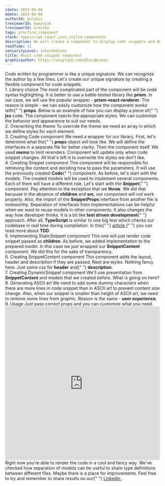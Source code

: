 ```yaml
---
cdate: 2023-04-04
mdate: 2023-04-04
authorId: polubis
treviewerId: kwozniak
lreviewerId: kreszko
tags: practice,component
stack: typescript,react,jest,styled-components
description: We will create a component to display code snippets and ASCII arts during loading to improve UX.
readTime: 11
seniorityLevel: intermediate
title: React code snippet component
graphicauthor: https://unsplash.com/@lucabravo/
---
```


<Prelude>
  <M>
    Code written by programmer is like a unique signature. We can recognize the
    author by a few lines. Let's create our unique signature by creating a
    flexible component for code snippets.
  </M>
</Prelude>

<Section>
  <XL>1. Library choice</XL>
  <M>
    The most complicated part of the component will be code syntax highlighting.
    It is better to use a battle-tested library like <B>prism</B>. In our case,
    we will use the popular wrapper - <B>prism-react-renderer</B>.
  </M>
  <M>
    The reason is simple - we can easily customize how the component works with{" "}
    <B>props</B>. Below is an example of how you can display a piece of{" "}
    <B>jsx</B> code.
  </M>
  <Snippet
    linesCount={15}
    src="https://raw.githubusercontent.com/polubis/React-code-snippet-component/main/snippets/1.tsx"
  />
  <M>
    The component injects the appropriate styles. We can customize the behavior
    and appearance to suit our needs.
  </M>
</Section>

<Section>
  <XL>2. Overwriting the theme</XL>
  <M>
    To override the theme we need an array in which we define styles for each
    element.
  </M>
  <Snippet
    linesCount={55}
    src="https://raw.githubusercontent.com/polubis/React-code-snippet-component/main/src/code/setup.ts"
  />
</Section>

<Section>
  <XL>3. Creating Code component</XL>
  <M>
    We need a wrapper for our library. First, let's determine what the{" "}
    <B>props</B> object will look like. We will define the interfaces in a
    separate file for better clarity.
  </M>
  <Snippet
    linesCount={8}
    src="https://raw.githubusercontent.com/polubis/React-code-snippet-component/main/src/code/models.ts"
  />
  <M>Then the component itself.</M>
  <Snippet
    linesCount={45}
    src="https://raw.githubusercontent.com/polubis/React-code-snippet-component/main/src/code/Code.tsx"
  />
  <M>
    We used <B>memo</B> to limit rerenders. Component will update only when code
    snippet changes. All that's left is to overwrite the styles we don't like.
  </M>
  <Snippet
    linesCount={85}
    src="https://raw.githubusercontent.com/polubis/React-code-snippet-component/main/src/code/style.ts"
  />
</Section>

<Section>
  <XL>4. Creating Snippet component</XL>
  <M>
    This component will be responsible for retrieving the content and deciding
    how to pass the parameters. It will use the previously created <B>Code</B>{" "}
    component. As before, let's start with the models.
  </M>
  <Snippet
    linesCount={69}
    src="https://raw.githubusercontent.com/polubis/React-code-snippet-component/main/src/snippet/models.ts"
  />
  <M>
    The created models will be used to implement several components. Each of
    them will have a different role. Let's start with the <B>Snippet</B>{" "}
    component.
  </M>
  <Snippet
    linesCount={17}
    src="https://raw.githubusercontent.com/polubis/React-code-snippet-component/main/src/snippet/Snippet.tsx"
  />
  <M>
    Pay attention to the exception that we <B>throw</B>. We did that because in
    the absence of <B>children</B> and <B>src</B>, our component will not work
    properly.
  </M>
  <M>
    Also, the import of the <B>SnippetProps</B> interface from another file is
    noteworthy. Separation of interfaces from implementations can be helpful
    when we want to reuse models in other components. It also changes the way
    how developer thinks. It is a bit like <B>test driven development</B>{" "}
    approach. After all, <B>TypeScript</B> is similar to one big test which
    checks our codebase in real time during compilation.
  </M>
  <Hint hasBg>
    In this{" "}
    <A
      href="/articles/quick-wins/improving-code-that-was-not-written-by-us/"
      outside
    >
      article
    </A>{" "}
    you can read more about <B>TDD</B>.
  </Hint>
</Section>

<Section>
  <XL>5. Implementing StaticSnippet component</XL>
  <M>
    This one will just render code snippet passed as <B>children</B>.
  </M>
  <Snippet
    linesCount={9}
    src="https://raw.githubusercontent.com/polubis/React-code-snippet-component/main/src/snippet/StaticSnippet.tsx"
  />
  <M>
    As before, we added implementation to the prepared model. In this case we
    just wrapped our <B>SnippetContent</B> component. We did this for the sake
    of transparency.
  </M>
</Section>

<Section>
  <XL>6. Creating SnippetContent component</XL>
  <M>
    This component adds the layout, header and description if they are passed.
  </M>
  <Snippet
    linesCount={28}
    src="https://raw.githubusercontent.com/polubis/React-code-snippet-component/main/src/snippet/SnippetContent.tsx"
  />
  <M>
    Next are styles. Nothing fancy here. Just some css for <B>header</B> and{" "}
    <B>description</B>.
  </M>
  <Snippet
    linesCount={32}
    src="https://raw.githubusercontent.com/polubis/React-code-snippet-component/main/src/snippet/style.ts"
  />
</Section>

<Section>
  <XL>7. Creating DynamicSnippet component</XL>
  <M>
    We'll use presentation from <B>SnippetContent</B> and models that we created
    before.
  </M>
  <Snippet
    linesCount={76}
    src="https://raw.githubusercontent.com/polubis/React-code-snippet-component/main/src/snippet/DynamicSnippet.tsx"
  />
  <M>What is going on here?</M>
  <List items="ASCII art is generated, We're fetching snippet via src, Code is parsed to text, We're changing state during the retrieval of the snippet, When state is pending we return ASCII art instead of code" />
</Section>

<Section>
  <XL>8. Generating ASCII art</XL>
  <M>
    We need to add some dummy characters when there are more lines in code
    snippet than in ASCII art to prevent content size change.
  </M>
  <M>
    Also, when our snippet is smaller than height of ASCII art, we need to
    remove some lines from graphic. Reason is the same - <B>user experience</B>.
  </M>
  <Snippet
    linesCount={126}
    src="https://raw.githubusercontent.com/polubis/React-code-snippet-component/main/src/snippet/ASCII.ts"
  />
</Section>

<Section>
  <XL>9. Usage</XL>
  <M>Just pass correct props and you can customize what you need.</M>
  <Snippet
    linesCount={50}
    src="https://raw.githubusercontent.com/polubis/React-code-snippet-component/main/src/App.tsx"
  />
</Section>

<Example>
  <iframe
    src="https://codesandbox.io/embed/frosty-grass-9tjoqv?fontsize=14&hidenavigation=1&theme=dark"
    style="width:100%; height:500px; border:0; border-radius: 4px; overflow:hidden;"
    title="frosty-grass-9tjoqv"
    allow="accelerometer; ambient-light-sensor; camera; encrypted-media; geolocation; gyroscope; hid; microphone; midi; payment; usb; vr; xr-spatial-tracking"
    sandbox="allow-forms allow-modals allow-popups allow-presentation allow-same-origin allow-scripts"
  ></iframe>
</Example>

<Summary>
  <M>
    Right now you're able to render the code in a cool and fancy way. We've
    checked how separation of models can be useful to share type definitions
    between different files.
  </M>
  <M>
    Maybe there is a place for improvements. Feel free to try and remember to
    share results on our{" "}
    <A href="https://www.linkedin.com/in/adrian-po%C5%82ubi%C5%84ski-281ab2172/" outside>
      Linkedin
    </A>
    .
  </M>
</Summary>

